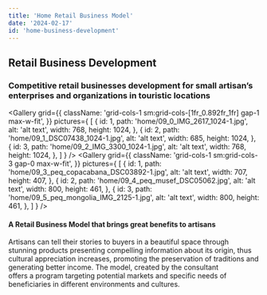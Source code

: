 ```yaml
---
title: 'Home Retail Business Model'
date: '2024-02-17'
id: 'home-business-development'
---
```

## Retail Business Development
### Competitive retail businesses development for small artisan’s enterprises and organizations in touristic locations 
<Gallery
  grid={{
    className: 'grid-cols-1 sm:grid-cols-[1fr_0.892fr_1fr] gap-1 max-w-fit',
  }} 
  pictures={
    [
      {
        id: 1,
        path: 'home/09_0_IMG_2617_1024-1.jpg',
        alt: 'alt text',
        width: 768,
        height: 1024,
      },
      {
        id: 2,
        path: 'home/09_1_DSC07438_1024-1.jpg',
        alt: 'alt text',
        width: 685,
        height: 1024,
      },
      {
        id: 3,
        path: 'home/09_2_IMG_3300_1024-1.jpg',
        alt: 'alt text',
        width: 768,
        height: 1024,
      },
    ]
  }
/>
<Gallery
  grid={{
    className: 'grid-cols-1 sm:grid-cols-3 gap-0 max-w-fit',
  }} 
  pictures={
    [
      {
        id: 1,
        path: 'home/09_3_peq_copacabana_DSC03892-1.jpg',
        alt: 'alt text',
        width: 707,
        height: 407,
      },
      {
        id: 2,
        path: 'home/09_4_peq_musef_DSC05062.jpg',
        alt: 'alt text',
        width: 800,
        height: 461,
      },
      {
        id: 3,
        path: 'home/09_5_peq_mongolia_IMG_2125-1.jpg',
        alt: 'alt text',
        width: 800,
        height: 461,
      },
    ]
  }
/>
<DivContainer classAddition="sm:max-w-xl md:max-w-2xl	lg:max-w-3xl">
#### A Retail Business Model that brings great benefits to artisans

Artisans can tell their stories to buyers in a beautiful space through stunning products presenting compelling information about its origin, thus cultural appreciation increases, promoting the preservation of traditions and generating better income. The model, created by the consultant offers a program targeting potential markets and specific needs of beneficiaries in different environments and cultures.

<div className="text-center">
<ReadMore
  href='/business-development'
  linkText="Retail Business Development"
/>
</div>
</DivContainer>